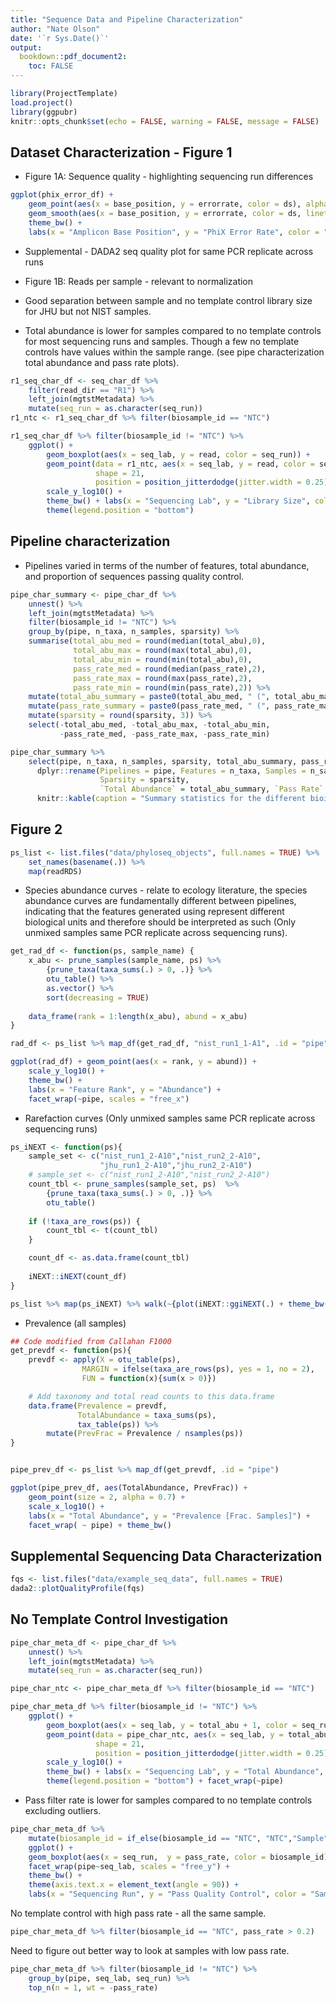 ```yaml
---
title: "Sequence Data and Pipeline Characterization"
author: "Nate Olson"
date: '`r Sys.Date()`'
output:
  bookdown::pdf_document2: 
    toc: FALSE
---
```


```r
library(ProjectTemplate)
load.project()
library(ggpubr)
knitr::opts_chunk$set(echo = FALSE, warning = FALSE, message = FALSE)
```


## Dataset Characterization - Figure 1
* Figure 1A: Sequence quality - highlighting sequencing run differences   

```r
ggplot(phix_error_df) +
    geom_point(aes(x = base_position, y = errorrate, color = ds), alpha = 0.01) +
    geom_smooth(aes(x = base_position, y = errorrate, color = ds, linetype = read)) +
    theme_bw() +
    labs(x = "Amplicon Base Position", y = "PhiX Error Rate", color = "Dataset")
```

* Supplemental - DADA2 seq quality plot for same PCR replicate across runs 

* Figure 1B: Reads per sample - relevant to normalization 

- Good separation between sample and no template control library size for JHU but not NIST samples.  
- Total abundance is lower for samples compared to no template controls for most sequencing runs and samples. Though a few no template controls have values within the sample range.  (see pipe characterization total abundance and pass rate plots). 

```r
r1_seq_char_df <- seq_char_df %>%
    filter(read_dir == "R1") %>%
    left_join(mgtstMetadata) %>%
    mutate(seq_run = as.character(seq_run))
r1_ntc <- r1_seq_char_df %>% filter(biosample_id == "NTC") 

r1_seq_char_df %>% filter(biosample_id != "NTC") %>%
    ggplot() + 
        geom_boxplot(aes(x = seq_lab, y = read, color = seq_run)) + 
        geom_point(data = r1_ntc, aes(x = seq_lab, y = read, color = seq_run), 
                   shape = 21,
                   position = position_jitterdodge(jitter.width = 0.25)) + 
        scale_y_log10() + 
        theme_bw() + labs(x = "Sequencing Lab", y = "Library Size", color = "Sequencing Run") +
        theme(legend.position = "bottom")
```






## Pipeline characterization   

- Pipelines varied in terms of the number of features, total abundance, and proportion of sequences passing quality control.  

```r
pipe_char_summary <- pipe_char_df %>%
    unnest() %>% 
    left_join(mgtstMetadata) %>% 
    filter(biosample_id != "NTC") %>% 
    group_by(pipe, n_taxa, n_samples, sparsity) %>% 
    summarise(total_abu_med = round(median(total_abu),0),
              total_abu_max = round(max(total_abu),0),
              total_abu_min = round(min(total_abu),0), 
              pass_rate_med = round(median(pass_rate),2),
              pass_rate_max = round(max(pass_rate),2),
              pass_rate_min = round(min(pass_rate),2)) %>% 
    mutate(total_abu_summary = paste0(total_abu_med, " (", total_abu_max, "-", total_abu_min,")")) %>% 
    mutate(pass_rate_summary = paste0(pass_rate_med, " (", pass_rate_max, "-", pass_rate_min,")")) %>% 
    mutate(sparsity = round(sparsity, 3)) %>% 
    select(-total_abu_med, -total_abu_max, -total_abu_min,
           -pass_rate_med, -pass_rate_max, -pass_rate_min)

pipe_char_summary %>% 
    select(pipe, n_taxa, n_samples, sparsity, total_abu_summary, pass_rate_summary) %>% 
      dplyr::rename(Pipelines = pipe, Features = n_taxa, Samples = n_samples, 
                    Sparsity = sparsity, 
                    `Total Abundance` = total_abu_summary, `Pass Rate` = pass_rate_summary) %>% 
      knitr::kable(caption = "Summary statistics for the different bioinformatic pipeliens. Four pipelines, de novo, open reference, closed reference, and deblur (sequence inference), used the sample sequence pre-processing methods. DADA2 is a denoising sequence inference pipeline and mothur is a de-novo clustering pipeline. No template controls were excluded from summary statistics. Sparsity is the proportion of 0's in the count table. Features is the total number of OTUs (QIIME and mothur) or SVs (DADA2) in the count. Sample coverage is the median and range (minimum - maximum) per sample total feature abundance. Filter rate is the proportion of reads that were removed while processing the sequencing data for each bioinformatic pipeline.", booktabs = TRUE)
```

## Figure 2 
```r
ps_list <- list.files("data/phyloseq_objects", full.names = TRUE) %>% 
    set_names(basename(.)) %>% 
    map(readRDS)
```

* Species abundance curves - relate to ecology literature, the species abundance curves are fundamentally different between pipelines, indicating that the features generated using represent different biological units and therefore should be interpreted as such (Only unmixed samples same PCR replicate across sequencing runs).  

```r
get_rad_df <- function(ps, sample_name) {
    x_abu <- prune_samples(sample_name, ps) %>%
        {prune_taxa(taxa_sums(.) > 0, .)} %>%
        otu_table() %>%
        as.vector() %>%
        sort(decreasing = TRUE)
    
    data_frame(rank = 1:length(x_abu), abund = x_abu)
}

rad_df <- ps_list %>% map_df(get_rad_df, "nist_run1_1-A1", .id = "pipe")

ggplot(rad_df) + geom_point(aes(x = rank, y = abund)) + 
    scale_y_log10() + 
    theme_bw() + 
    labs(x = "Feature Rank", y = "Abundance") + 
    facet_wrap(~pipe, scales = "free_x")
```

* Rarefaction curves (Only unmixed samples same PCR replicate across sequencing runs)
```r
ps_iNEXT <- function(ps){
    sample_set <- c("nist_run1_2-A10","nist_run2_2-A10",
                    "jhu_run1_2-A10","jhu_run2_2-A10")
    # sample_set <- c("nist_run1_2-A10","nist_run2_2-A10")
    count_tbl <- prune_samples(sample_set, ps)  %>%
        {prune_taxa(taxa_sums(.) > 0, .)} %>%
        otu_table() 
    
    if (!taxa_are_rows(ps)) {
        count_tbl <- t(count_tbl)
    } 

    count_df <- as.data.frame(count_tbl)
    
    iNEXT::iNEXT(count_df)
}

ps_list %>% map(ps_iNEXT) %>% walk(~{plot(iNEXT::ggiNEXT(.) + theme_bw())})
```


* Prevalence (all samples)
```r
## Code modified from Callahan F1000
get_prevdf <- function(ps){
    prevdf <- apply(X = otu_table(ps), 
                MARGIN = ifelse(taxa_are_rows(ps), yes = 1, no = 2),
                FUN = function(x){sum(x > 0)})

    # Add taxonomy and total read counts to this data.frame
    data.frame(Prevalence = prevdf, 
               TotalAbundance = taxa_sums(ps), 
               tax_table(ps)) %>% 
        mutate(PrevFrac = Prevalence / nsamples(ps))
}


pipe_prev_df <- ps_list %>% map_df(get_prevdf, .id = "pipe")

ggplot(pipe_prev_df, aes(TotalAbundance, PrevFrac)) +
    geom_point(size = 2, alpha = 0.7) +
    scale_x_log10() +
    labs(x = "Total Abundance", y = "Prevalence [Frac. Samples]") +
    facet_wrap( ~ pipe) + theme_bw()
```





## Supplemental Sequencing Data Characterization  
```r
fqs <- list.files("data/example_seq_data", full.names = TRUE)
dada2::plotQualityProfile(fqs)
```


## No Template Control Investigation 
```r
pipe_char_meta_df <- pipe_char_df %>%
    unnest() %>% 
    left_join(mgtstMetadata) %>%
    mutate(seq_run = as.character(seq_run)) 

pipe_char_ntc <- pipe_char_meta_df %>% filter(biosample_id == "NTC") 

pipe_char_meta_df %>% filter(biosample_id != "NTC") %>%
    ggplot() + 
        geom_boxplot(aes(x = seq_lab, y = total_abu + 1, color = seq_run)) + 
        geom_point(data = pipe_char_ntc, aes(x = seq_lab, y = total_abu + 1, color = seq_run), 
                   shape = 21,
                   position = position_jitterdodge(jitter.width = 0.25)) + 
        scale_y_log10() + 
        theme_bw() + labs(x = "Sequencing Lab", y = "Total Abundance", color = "Sequencing Run") +
        theme(legend.position = "bottom") + facet_wrap(~pipe)
```

- Pass filter rate is lower for samples compared to no template controls excluding outliers. 
```r
pipe_char_meta_df %>% 
    mutate(biosample_id = if_else(biosample_id == "NTC", "NTC","Sample")) %>% 
    ggplot() + 
    geom_boxplot(aes(x = seq_run,  y = pass_rate, color = biosample_id)) + 
    facet_wrap(pipe~seq_lab, scales = "free_y") + 
    theme_bw() + 
    theme(axis.text.x = element_text(angle = 90)) +
    labs(x = "Sequencing Run", y = "Pass Quality Control", color = "Sample Type")
```

No template control with high pass rate - all the same sample. 
```r
pipe_char_meta_df %>% filter(biosample_id == "NTC", pass_rate > 0.2)
```

Need to figure out better way to look at samples with low pass rate.
```r
pipe_char_meta_df %>% filter(biosample_id != "NTC") %>% 
    group_by(pipe, seq_lab, seq_run) %>% 
    top_n(n = 1, wt = -pass_rate)
```